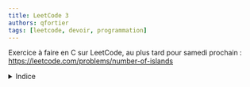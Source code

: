 ```yaml
---
title: LeetCode 3
authors: qfortier
tags: [leetcode, devoir, programmation]
---
```


Exercice à faire en C sur LeetCode, au plus tard pour samedi prochain : https://leetcode.com/problems/number-of-islands

<details>
<summary>Indice</summary>

Cela revient à calculer les composantes connexes du graphe dont les sommets sont les cases de la grille et où chaque case a 4 arêtes possibles avec les cases voisines.  
Pour calculer le nombre de composantes connexes, on peut utiliser un parcours en profondeur (ou en largeur). On peut directement utiliser `grid` comme tableau des vus (en mettant une case à '0' après l'avoir visitée).

```c
// Parcours en profondeur depuis la case (i, j)
void dfs(char** grid, int n, int p, int i, int j) {
    ...
}

int numIslands(char** grid, int gridSize, int* gridColSize) {
    int n = gridSize, p = gridColSize[0]; // n lignes, p colonnes
    int k = 0; // nombre de composantes connexes
    for(int i = 0; i < n; i++)
        for(int j = 0; j < p; j++)
            ...
    return k;
}
```

Si besoin, vous pouvez revoir [le cours de 1ère année](https://mp2i-info.github.io/6_graph/3_traversal/3_traversal).

</details>
